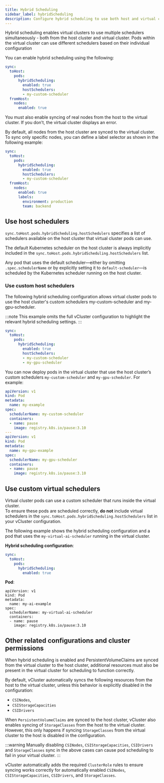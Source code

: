 ```yaml
---
title: Hybrid Scheduling
sidebar_label: hybridScheduling
description: Configure hybrid scheduling to use both host and virtual cluster schedulers for workload placement.
---
```


Hybrid scheduling enables virtual clusters to use multiple schedulers simultaneously - both from the host cluster and virtual cluster. Pods within the virtual cluster can use different schedulers based on their individual configuration

You can enable hybrid scheduling using the following:

```yaml
sync:
  toHost:
    pods:
      hybridScheduling:
        enabled: true
        hostSchedulers:
        - my-custom-scheduler
  fromHost:
    nodes:
      enabled: true
```
You must also enable syncing of real nodes from the host to the virtual cluster. If you don’t, the virtual cluster displays an error.

By default, all nodes from the host cluster are synced to the virtual cluster. To sync only specific nodes, you can define a label selector as shown in the following example:

```yaml
sync:
  toHost:
    pods:
      hybridScheduling:
        enabled: true
        hostSchedulers:
        - my-custom-scheduler
  fromHost:
    nodes:
      enabled: true
      labels:
        environment: production
        team: backend
```

## Use host schedulers

`sync.toHost.pods.hybridScheduling.hostSchedulers` specifies a list of schedulers available on the host cluster that virtual cluster pods can use.

The default Kubernetes scheduler on the host cluster is always implicitly included in the `sync.toHost.pods.hybridScheduling.hostSchedulers` list.  

Any pod that uses the default scheduler—either by omitting `.spec.schedulerName` or by explicitly setting it to `default-scheduler`—is scheduled by the Kubernetes scheduler running on the host cluster.

### Use custom host schedulers

The following hybrid scheduling configuration allows virtual cluster pods to use the host cluster's custom schedulers my-custom-scheduler and my-gpu-scheduler. 

:::note
This example omits the full vCluster configuration to highlight the relevant hybrid scheduling settings.
:::

```yaml
sync:
  toHost:
    pods:
      hybridScheduling:
        enabled: true
        hostSchedulers:
        - my-custom-scheduler
        - my-gpu-scheduler
```

You can now deploy pods in the virtual cluster that use the host cluster’s custom schedulers `my-custom-scheduler` and `my-gpu-scheduler`. For example:

```yaml
apiVersion: v1
kind: Pod
metadata:
  name: my-example
spec:
  schedulerName: my-custom-scheduler
  containers:
  - name: pause
    image: registry.k8s.io/pause:3.10
---
apiVersion: v1
kind: Pod
metadata:
  name: my-gpu-example
spec:
  schedulerName: my-gpu-scheduler
  containers:
  - name: pause
    image: registry.k8s.io/pause:3.10
```

## Use custom virtual schedulers

Virtual cluster pods can use a custom scheduler that runs inside the virtual cluster.  
To ensure these pods are scheduled correctly, **do not** include virtual schedulers in the `sync.toHost.pods.hybridScheduling.hostSchedulers` list in your vCluster configuration.

The following example shows the hybrid scheduling configuration and a pod that uses the `my-virtual-ai-scheduler` running in the virtual cluster.

**Hybrid scheduling configuration**:
```yaml
sync:
  toHost:
    pods:
      hybridScheduling:
        enabled: true
```

**Pod**:
```
apiVersion: v1
kind: Pod
metadata:
  name: my-ai-example
spec:
  schedulerName: my-virtual-ai-scheduler
  containers:
  - name: pause
    image: registry.k8s.io/pause:3.10
```

## Other related configurations and cluster permissions

When hybrid scheduling is enabled and PersistentVolumeClaims are synced from the virtual cluster to the host cluster, additional resources must also be present in the virtual cluster for scheduling to function correctly.

By default, vCluster automatically syncs the following resources from the host to the virtual cluster, unless this behavior is explicitly disabled in the configuration:

- `CSINodes`,
- `CSIStorageCapacities`
- `CSIDrivers`


When `PersistentVolumeClaims` are synced to the host cluster, vCluster also enables syncing of `StorageClasses` from the host to the virtual cluster.
However, this only happens if syncing `StorageClasses` from the virtual cluster to the host is disabled in the configuration.

:::warning
Manually disabling `CSINodes`, `CSIStorageCapacities`, `CSIDrivers` and `StorageClasses` sync
in the above cases can cause pod scheduling to fail in your virtual cluster.
:::

vCluster automatically adds the required `ClusterRole` rules to ensure syncing works correctly for automatically enabled `CSINodes`, `CSIStorageCapacities`, `CSIDrivers`, and `StorageClasses`.


